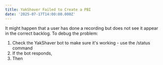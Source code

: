 ```yaml
---
title: YakShaver Failed to Create a PBI
date: '2025-07-17T14:00:00.000Z'
---
```


It might happen that a user has done a recording but does not see it appear in the correct backlog. To debug the problem:

1. Check the YakShaver bot to make sure it's working - use the /status command
2. If the bot responds,
3. Then

